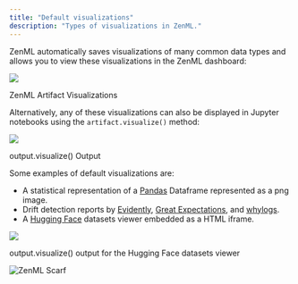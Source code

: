 ```yaml
---
title: "Default visualizations"
description: "Types of visualizations in ZenML."
---
```


ZenML automatically saves visualizations of many common data types and allows you to view these visualizations in the ZenML dashboard:

![](/images/how-to/visualize-artifacts/files%2Fv0%2Fb%2Fgitbook-x-prod.appspot.com%2Fo%2Fspaces%252FSXceRPgF1t4PqY7HbePb%252Fuploads%252Fgit-blob-af44911569839bbee15fbb6e9319d07a18547a6e%252Fartifact_visualization_dashboard.png)

ZenML Artifact Visualizations

Alternatively, any of these visualizations can also be displayed in Jupyter notebooks using the `artifact.visualize()` method:

![](/images/how-to/visualize-artifacts/files%2Fv0%2Fb%2Fgitbook-x-prod.appspot.com%2Fo%2Fspaces%252FSXceRPgF1t4PqY7HbePb%252Fuploads%252Fgit-blob-a86291aed36991866c98fc65a9b759d8821cfb2f%252Fartifact_visualization_evidently.png)

output.visualize() Output

Some examples of default visualizations are:

* A statistical representation of a [Pandas](https://pandas.pydata.org/docs/reference/api/pandas.DataFrame.html) Dataframe represented as a png image.
* Drift detection reports by [Evidently](/stack-components/data-validators/evidently), [Great Expectations](/stack-components/data-validators/great-expectations), and [whylogs](/stack-components/data-validators/whylogs).
* A [Hugging Face](https://zenml.io/integrations/huggingface) datasets viewer embedded as a HTML iframe.

![](/images/how-to/visualize-artifacts/files%2Fv0%2Fb%2Fgitbook-x-prod.appspot.com%2Fo%2Fspaces%252FSXceRPgF1t4PqY7HbePb%252Fuploads%252Fgit-blob-f147cf9b09333ecd6b5abdb92f15d4d5031208ab%252Fartifact_visualization_huggingface.gif)

output.visualize() output for the Hugging Face datasets viewer

![ZenML Scarf](/images/how-to/visualize-artifacts)